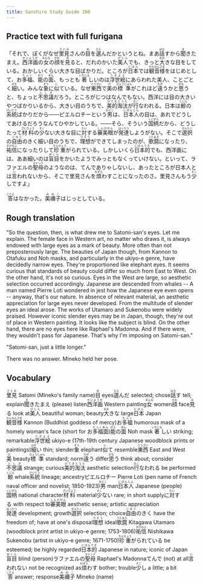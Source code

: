 ```yaml
---
title: Sanshiro Study Guide 200
---
```


## Practice text with full furigana

<p>
「それで、ぼくがなぜ<ruby><rb>里見</rb><rt>さとみ</rt></ruby>さんの<ruby><rb>目</rb><rt>め</rt></ruby>を<ruby><rb>選</rb><rt>えら</rt></ruby>んだかというとね。まあ<ruby><rb>話</rb><rt>はな</rt></ruby>すから<ruby><rb>聞</rb><rt>き</rt></ruby>きたまえ。<ruby><rb>西洋画</rb><rt>せいようが</rt></ruby>の<ruby><rb>女</rb><rt>おんな</rt></ruby>の<ruby><rb>顔</rb><rt>かお</rt></ruby>を<ruby><rb>見</rb><rt>み</rt></ruby>ると、だれのかいた<ruby><rb>美人</rb><rt>びじん</rt></ruby>でも、きっと<ruby><rb>大</rb><rt>おお</rt></ruby>きな目をしている。おかしいくらい大きな目ばかりだ。ところが<ruby><rb>日本</rb><rt>にほん</rt></ruby>では<ruby><rb>観音様</rb><rt>かんのんさま</rt></ruby>をはじめとして、お<ruby><rb>多福</rb><rt>たふく</rt></ruby>、<ruby><rb>能</rb><rt>のう</rt></ruby>の<ruby><rb>面</rb><rt>めん</rt></ruby>、もっとも<ruby><rb>著</rb><rt>いちじる</rt></ruby>しいのは<ruby><rb>浮世絵</rb><rt>うきよえ</rt></ruby>にあらわれた美人、ことごとく<ruby><rb>細</rb><rt>ほそ</rt></ruby>い。みんな<ruby><rb>象</rb><rt>ぞう</rt></ruby>に<ruby><rb>似</rb><rt>に</rt></ruby>ている。なぜ<ruby><rb>東西</rb><rt>とうざい</rt></ruby>で<ruby><rb>美</rb><rt>び</rt></ruby>の<ruby><rb>標準</rb><rt>ひょうじゅん</rt></ruby>がこれほど<ruby><rb>違</rb><rt>ちが</rt></ruby>うかと<ruby><rb>思</rb><rt>おも</rt></ruby>うと、ちょっと<ruby><rb>不思議</rb><rt>ふしぎ</rt></ruby>だろう。ところがじつはなんでもない。西洋には目の大きいやつばかりいるから、大きい目のうちで、<ruby><rb>美的</rb><rt>びてき</rt></ruby><ruby><rb>淘汰</rb><rt>とうた</rt></ruby>が<ruby><rb>行</rb><rt>おこ</rt></ruby>なわれる。日本は<ruby><rb>鯨</rb><rt>くじら</rt></ruby>の<ruby><rb>系統</rb><rt>けいとう</rt></ruby>ばかりだから――ピエルロチーという<ruby><rb>男</rb><rt>おとこ</rt></ruby>は、<ruby><rb>日本人</rb><rt>にほんじん</rt></ruby>の目は、あれでどうしてあけるだろうなんてひやかしている。――そら、そういう<ruby><rb>国柄</rb><rt>くにがら</rt></ruby>だから、どうしたって<ruby><rb>材料</rb><rt>ざいりょう</rt></ruby>の<ruby><rb>少</rb><rt>すく</rt></ruby>ない大きな目に<ruby><rb>対</rb><rt>たい</rt></ruby>する<ruby><rb>審美眼</rb><rt>しんびがん</rt></ruby>が<ruby><rb>発達</rb><rt>はったつ</rt></ruby>しようがない。そこで<ruby><rb>選択</rb><rt>せんたく</rt></ruby>の<ruby><rb>自由</rb><rt>じゆう</rt></ruby>のきく細い目のうちで、<ruby><rb>理想</rb><rt>りそう</rt></ruby>ができてしまったのが、<ruby><rb>歌麿</rb><rt>うたまろ</rt></ruby>になったり、<ruby><rb>祐信</rb><rt>すけのぶ</rt></ruby>になったりして<ruby><rb>珍重</rb><rt>ちんちょう</rt></ruby>がられている。しかしいくら<ruby><rb>日本的</rb><rt>にほんてき</rt></ruby>でも、西洋画には、ああ細いのは<ruby><rb>盲目</rb><rt>めくら</rt></ruby>をかいたようでみっともなくっていけない。といって、ラファエルの<ruby><rb>聖母</rb><rt>マドンナ</rt></ruby>のようなのは、てんでありゃしないし、あったところが日本人とは<ruby><rb>言</rb><rt>い</rt></ruby>われないから、そこで里見さんを<ruby><rb>煩</rb><rt>わずら</rt></ruby>わすことになったのさ。里見さんもう<ruby><rb>少</rb><rt>すこ</rt></ruby>しですよ」
</p>

<p>
<ruby><rb>答</rb><rt>こたえ</rt></ruby>はなかった。<ruby><rb>美禰子</rb><rt>みねこ</rt></ruby>はじっとしている。
</p>


## Rough translation

"So the question, then, is what drew me to Satomi-san's eyes. Let me explain. The female face in Western art, no matter who draws it, is always endowed with large eyes as a mark of beauty. More often than not preposterously large. The beauties of Japan though, from Kannon to Otafuku and Noh masks, and particularly in the ukiyo-e genre, have decidedly narrow eyes. They're proportioned like elephant eyes. It seems curious that standards of beauty could differ so much from East to West. On the other hand, it's not so curious. Eyes in the West are large, so aesthetic selection occurred accordingly. Japanese are descended from whales -- A man named Pierre Loti wondered in jest how the Japanese eye even opens -- anyway, that's our nature. In absence of relevant material, an aesthetic appreciation for large eyes never developed. From the multitude of slender eyes an ideal arose. The works of Utamaro and Sukenobu were widely praised. However iconic slender eyes may be in Japan, though, they're out of place in Western painting. It looks like the subject is blind. On the other hand, there are no eyes here like Raphael's Madonna. And if there were, they wouldn't pass for Japanese. That's why I'm imposing on Satomi-san."

"Satomi-san, just a little longer."

There was no answer. Mineko held her pose.    


## Vocabulary

<p>
<span class="vocabstudy"><ruby><rb>里見</rb><rt>さとみ</rt></ruby>&nbsp;Satomi (Mineko's family name)</span><span class="vocabstudy"><ruby><rb>目</rb><rt>め</rt></ruby>&nbsp;eyes</span><span class="vocabstudy"><ruby><rb>選</rb><rt>えら</rt></ruby>んだ&nbsp;selected; chose</span><span class="vocabstudy"><ruby><rb>話</rb><rt>はな</rt></ruby>す&nbsp;tell; explain</span><span class="vocabstudy"><ruby><rb>聞</rb><rt>き</rt></ruby>きたまえ&nbsp;(please) listen</span><span class="vocabstudy"><ruby><rb>西洋画</rb><rt>せいようが</rt></ruby>&nbsp;Western painting</span><span class="vocabstudy"><ruby><rb>女</rb><rt>おんな</rt></ruby>&nbsp;women</span><span class="vocabstudy"><ruby><rb>顔</rb><rt>かお</rt></ruby>&nbsp;face</span><span class="vocabstudy"><ruby><rb>見</rb><rt>み</rt></ruby>る&nbsp;look at</span><span class="vocabstudy"><ruby><rb>美人</rb><rt>びじん</rt></ruby>&nbsp;beautiful woman; beauty</span><span class="vocabstudy"><ruby><rb>大</rb><rt>おお</rt></ruby>きな&nbsp;large</span><span class="vocabstudy"><ruby><rb>日本</rb><rt>にほん</rt></ruby>&nbsp;Japan</span><span class="vocabstudy"><ruby><rb>観音様</rb><rt>かんのんさま</rt></ruby>&nbsp;Kannon (Buddhist goddess of mercy)</span><span class="vocabstudy">お<ruby><rb>多福</rb><rt>たふく</rt></ruby>&nbsp;humorous mask of a homely woman's face (short for お<ruby><rb>多福面</rb><rt>たふくめん</rt></ruby>)</span><span class="vocabstudy"><ruby><rb>能</rb><rt>のう</rt></ruby>の<ruby><rb>面</rb><rt>めん</rt></ruby>&nbsp;Noh mask</span><span class="vocabstudy"><ruby><rb>著</rb><rt>いちじる</rt></ruby>しい&nbsp;striking; remarkable</span><span class="vocabstudy"><ruby><rb>浮世絵</rb><rt>うきよえ</rt></ruby>&nbsp;ukiyo-e (17th-19th century Japanese woodblock prints or paintings)</span><span class="vocabstudy"><ruby><rb>細</rb><rt>ほそ</rt></ruby>い&nbsp;thin; slender</span><span class="vocabstudy"><ruby><rb>象</rb><rt>ぞう</rt></ruby>&nbsp;elephant</span><span class="vocabstudy"><ruby><rb>似</rb><rt>に</rt></ruby>て&nbsp;resemble</span><span class="vocabstudy"><ruby><rb>東西</rb><rt>とうざい</rt></ruby>&nbsp;East and West</span><span class="vocabstudy"><ruby><rb>美</rb><rt>び</rt></ruby>&nbsp;beauty</span><span class="vocabstudy"><ruby><rb>標準</rb><rt>ひょうじゅん</rt></ruby>&nbsp;standard; norm</span><span class="vocabstudy"><ruby><rb>違</rb><rt>ちが</rt></ruby>う&nbsp;differ</span><span class="vocabstudy"><ruby><rb>思</rb><rt>おも</rt></ruby>う&nbsp;think about; consider</span><span class="vocabstudy"><ruby><rb>不思議</rb><rt>ふしぎ</rt></ruby>&nbsp;strange; curious</span><span class="vocabstudy"><ruby><rb>美的</rb><rt>びてき</rt></ruby><ruby><rb>淘汰</rb><rt>とうた</rt></ruby>&nbsp;aesthetic selection</span><span class="vocabstudy"><ruby><rb>行</rb><rt>おこ</rt></ruby>なわれる&nbsp;be performed</span><span class="vocabstudy"><ruby><rb>鯨</rb><rt>くじら</rt></ruby>&nbsp;whale</span><span class="vocabstudy"><ruby><rb>系統</rb><rt>けいとう</rt></ruby>&nbsp;lineage; ancestry</span><span class="vocabstudy">ピエルロチー&nbsp;Pierre Loti (pen name of French naval officer and novelist; 1850-1923)</span><span class="vocabstudy"><ruby><rb>男</rb><rt>おとこ</rt></ruby>&nbsp;man</span><span class="vocabstudy"><ruby><rb>日本人</rb><rt>にほんじん</rt></ruby>&nbsp;Japanese (people)</span><span class="vocabstudy"><ruby><rb>国柄</rb><rt>くにがら</rt></ruby>&nbsp;national character</span><span class="vocabstudy"><ruby><rb>材料</rb><rt>ざいりょう</rt></ruby>&nbsp;material</span><span class="vocabstudy"><ruby><rb>少</rb><rt>すく</rt></ruby>ない&nbsp;rare; in short supply</span><span class="vocabstudy">に<ruby><rb>対</rb><rt>たい</rt></ruby>する&nbsp;with respect to</span><span class="vocabstudy"><ruby><rb>審美眼</rb><rt>しんびがん</rt></ruby>&nbsp;aesthetic sense; artistic appreciation</span><span class="vocabstudy"><ruby><rb>発達</rb><rt>はったつ</rt></ruby>&nbsp;development; growth</span><span class="vocabstudy"><ruby><rb>選択</rb><rt>せんたく</rt></ruby>&nbsp;selection; choice</span><span class="vocabstudy"><ruby><rb>自由</rb><rt>じゆう</rt></ruby>のきく&nbsp;have the freedom of; have at one's disposal</span><span class="vocabstudy"><ruby><rb>理想</rb><rt>りそう</rt></ruby>&nbsp;ideal</span><span class="vocabstudy"><ruby><rb>歌麿</rb><rt>うたまろ</rt></ruby>&nbsp;Kitagawa Utamaro (woodblock print artist in ukiyo-e genre; 1753-1806)</span><span class="vocabstudy"><ruby><rb>祐信</rb><rt>すけのぶ</rt></ruby>&nbsp;Nishikawa Sukenobu (artist in ukiyo-e genre; 1671-1750)</span><span class="vocabstudy"><ruby><rb>珍重</rb><rt>ちんちょう</rt></ruby>がられている&nbsp;be esteemed; be highly regarded</span><span class="vocabstudy"><ruby><rb>日本的</rb><rt>にほんてき</rt></ruby>&nbsp;Japanese in nature; iconic of Japan</span><span class="vocabstudy"><ruby><rb>盲目</rb><rt>めくら</rt></ruby>&nbsp;blind (person)</span><span class="vocabstudy">ラファエルの<ruby><rb>聖母</rb><rt>マドンナ</rt></ruby>&nbsp;Raphael's Madonna</span><span class="vocabstudy">てんで&nbsp;(not) at all</span><span class="vocabstudy"><ruby><rb>言</rb><rt>い</rt></ruby>われない&nbsp;not be recognized as</span><span class="vocabstudy"><ruby><rb>煩</rb><rt>わずら</rt></ruby>わす&nbsp;bother; trouble</span><span class="vocabstudy"><ruby><rb>少</rb><rt>すこ</rt></ruby>し&nbsp;a little; a bit</span>
<span class="vocabstudy"><ruby><rb>答</rb><rt>こたえ</rt></ruby>&nbsp;answer; response</span><span class="vocabstudy"><ruby><rb>美禰子</rb><rt>みねこ</rt></ruby>&nbsp;Mineko (name)</span>
</p>
